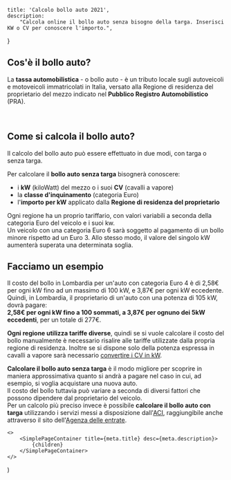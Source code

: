 
    title: 'Calcolo bollo auto 2021',
    description:
        "Calcola online il bollo auto senza bisogno della targa. Inserisci KW o CV per conoscere l'importo.",
}

<!-- -------------------------------------------------------------- -->

<CalcoloBollo />

## Cos'è il bollo auto?

La **tassa automobilistica** - o bollo auto - è un tributo locale sugli autoveicoli e motoveicoli immatricolati in Italia, versato alla Regione di residenza del proprietario del mezzo indicato nel **Pubblico Registro Automobilistico** (PRA).

<br />

## Come si calcola il bollo auto?

Il calcolo del bollo auto può essere effettuato in due modi, con targa o senza targa.

Per calcolare il **bollo auto senza targa** bisognerà conoscere:

-   i **kW** (kiloWatt) del mezzo o i suoi **CV** (cavalli a vapore)
-   la **classe d'inquinamento** (categoria Euro)
-   l'**importo per kW** applicato dalla **Regione di residenza del proprietario**

Ogni regione ha un proprio tariffario, con valori variabili a seconda della categoria Euro del veicolo e i suoi kw.  
Un veicolo con una categoria Euro 6 sarà soggetto al pagamento di un bollo minore rispetto ad un Euro 3. Allo stesso modo, il valore del singolo kW aumenterà superata una determinata soglia.

## Facciamo un esempio

Il costo del bollo in Lombardia per un'auto con categoria Euro 4 è di 2,58€ per ogni kW fino ad un massimo di 100 kW, e 3,87€ per ogni kW eccedente.
Quindi, in Lombardia, il proprietario di un'auto con una potenza di 105 kW, dovrà pagare:  
**2,58€ per ogni kW fino a 100 sommati, a 3,87€ per ognuno dei 5kW eccedenti**, per un totale di 277€.

**Ogni regione utilizza tariffe diverse**, quindi se si vuole calcolare il costo del bollo manualmente è necessario risalire alle tariffe utilizzate dalla propria regione di residenza. Inoltre se si dispone solo della potenza espressa in cavalli a vapore sarà necessario [convertire i CV in kW](/calcolatori/convertitore-cv-kw).

**Calcolare il bollo auto senza targa** è il modo migliore per scoprire in maniera approssimativa quanto si andrà a pagare nel caso in cui, ad esempio, si voglia acquistare una nuova auto.  
Il costo del bollo tuttavia può variare a seconda di diversi fattori che possono dipendere dal proprietario del veicolo.  
Per un calcolo più preciso invece è possibile **calcolare il bollo auto con targa** utilizzando i servizi messi a disposizione dall'[ACI](https://online.aci.it/acinet/calcolobollo/index.asp), raggiungibile anche attraverso il sito dell'[Agenza delle entrate](https://www.agenziaentrate.gov.it/portale/web/guest/schede/pagamenti/bollo-auto/calcolo-del-bollo-con-la-formula-completa).

<!-- -------------------------------------------------------------- -->

    <>
        <SimplePageContainer title={meta.title} desc={meta.description}>
            {children}
        </SimplePageContainer>
    </>
)
